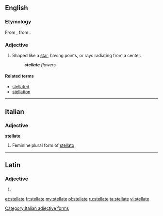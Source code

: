 ==English==

===Etymology===
From {{etyl|la}} {{term|stellatus|stellātus|lang=la}}, from {{term|stella||star|lang=la}}.

===Adjective===
{{en-adj}}

# Shaped like a [[star]], having points, or rays radiating from a center.
#: '''''stellate''' flowers''

====Related terms====
* [[stellated]]
* [[stellation]]

----

==Italian==

===Adjective===
'''stellate''' {{f}}

# Feminine plural form of [[stellato]]

[[Category:Italian adjective forms]]

----

==Latin==

===Adjective===
{{la-adj-form|stellāte}}

# {{inflection of|stellatus|stellātus|voc|m|s|lang=la}}


[[et:stellate]]
[[fr:stellate]]
[[my:stellate]]
[[pl:stellate]]
[[ru:stellate]]
[[ta:stellate]]
[[vi:stellate]]